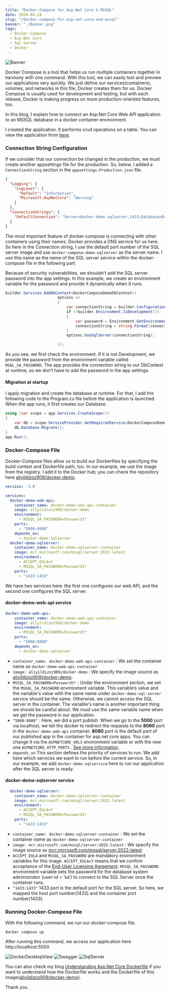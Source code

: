 ```yaml
---
title: "Docker-Compose for Asp.Net Core & MSSQL"
date: 2024-04-24
slug: "/docker-compose-for-asp-net-core-and-mssql"
banner: "./Banner.png"
tags:
  - Docker-Compose
  - Asp.Net Core
  - Sql Server
  - Docker
---
```


![Banner](./Banner.png)

Docker Compose is a tool that helps us run multiple containers together in harmony with one command. With this tool, we can easily test and preview our applications very quickly. We just define our services(containers), volumes, and networks in this file; Docker creates them for us. Docker Compose is usually used for development and testing, but with each release, Docker is making progress on more production-oriented features, too.

In this blog, I explain how to connect an Asp.Net Core Web API application to an MSSQL database in a docker container environment.

I created the application. It performs crud operations on a table. You can view the application from [here](https://github.com/aliyildizoz/DockerDemo/tree/docker-compose-demo).

### Connection String Configuration
If we consider that our connection be changed in the production, we must create another appsettings file for the production. So, below, I added a `ConnectionString` section in the `appsettings.Production.json` file.

```json
{
  "Logging": {
    "LogLevel": {
      "Default": "Information",
      "Microsoft.AspNetCore": "Warning"
    }
  },
  "ConnectionStrings": {
    "DefaultConnection": "Server=docker-demo-sqlserver,1433;Database=DockerComposeDemo;User=sa;Password={0};TrustServerCertificate=True"
  }
}
```
The most important feature of docker-compose is connecting with other containers using their names. Docker provides a DNS service for us here. So here in the Connection string, I use the default port number of the SQL server image and use `docker-compose-demo-sqlserver` as the server name. I use this name as the name of the SQL server service within the docker-compose file in the following part.

Because of security vulnerabilities, we shouldn’t add the SQL server password into the app settings. In this example, we create an environment variable for the password and provide it dynamically when it runs.

```cs
builder.Services.AddDbContext<DockerComposeDemoDbContext>(
                       options =>
                       {
                           var connectionString = builder.Configuration.GetConnectionString("DefaultConnection");
                           if (!builder.Environment.IsDevelopment())
                           {
                               var password = Environment.GetEnvironmentVariable("MSSQL_SA_PASSWORD");
                               connectionString = string.Format(connectionString, password);
                           }
                           options.UseSqlServer(connectionString);

                       });
```
As you see, we first check the environment. If it is not Development, we provide the password from the environment variable called `MSQL_SA_PASSWORD`. The app provides the connection string to our DbContext at runtime, so we don’t have to add the password in the app settings.

#### Migration at startup
I apply migration and create the database at runtime. For that, I add the following code to the Program.cs file before the application is launched. When the app runs, it first creates our Database.

```c#
using (var scope = app.Services.CreateScope())
{
    var db = scope.ServiceProvider.GetRequiredService<DockerComposeDemoDbContext>();
    db.Database.Migrate();
}
app.Run();
```

### Docker-Compose File
Docker-Compose files allow us to build our Dockerfiles by specifying the build context and Dockerfile path, too. In our example, we use the image from the registry. I add it to the Docker hub; you can check the repository here [aliyildizoz909/docker-demo](https://hub.docker.com/r/aliyildizoz909/docker-demo).

```yaml withLineNumbers
version: '3.8'

services:
  docker-demo-web-api:
    container_name: docker-demo-web-api-container
    image: aliyildizoz909/docker-demo
    environment:
      - MSSQL_SA_PASSWORD=Password1*
    ports:
      - "5000:8080"
    depends_on:
      - docker-demo-sqlserver    
  docker-demo-sqlserver:
    container_name: docker-demo-sqlserver-container
    image: mcr.microsoft.com/mssql/server:2022-latest
    environment:
      - ACCEPT_EULA=Y
      - MSSQL_SA_PASSWORD=Password1*
    ports:
      - "1433:1433"
```

We have two services here: the first one configures our web API, and the second one configures the SQL server.

#### docker-demo-web-api service

```yaml
docker-demo-web-api:
    container_name: docker-demo-web-api-container
    image: aliyildizoz909/docker-demo
    environment:
      - MSSQL_SA_PASSWORD=Password1*
    ports:
      - "5000:8080"
    depends_on:
      - docker-demo-sqlserver    
```
* `container_name: docker-demo-web-api-container` : We set the container name as `docker-demo-web-api-container`
* `image: aliyildizoz909/docker-demo` : We specify the image source as [aliyildizoz909/docker-demo](https://hub.docker.com/r/aliyildizoz909/docker-demo).
* `MSSQL_SA_PASSWORD=Password1*` : Under the environment section, we set the `MSSQL_SA_PASSWORD` environment variable. This variable’s value and the variable's value with the same name under `docker-demo-sql-server` service should be the same. Otherwise, we cannot access the SQL server in the container. The variable's name is another important thing we should be careful about. We must use the same variable name when we get the password in our application.
* `"5000:8080"` : Here, we did a port publish. When we go to the **5000** port via localhost, we tell the docker to redirect the requests to the **8080** port in the `docker-demo-web-api` container. **8080** port is the default port of our published app in the container for asp.net core apps. You can change it via the `ASPNETCORE_URLS` environment variable or with the new one `ASPNETCORE_HTTP_PORTS` . [See more information](https://learn.microsoft.com/en-us/dotnet/core/compatibility/containers/8.0/aspnet-port).
* `depends_on` This section defines the priority of services to run. We add here which services we want to run before the current service. So, in our example, we add `docker-demo-sqlservice` here to run our application after the SQL server is ready.

#### docker-demo-sqlserver service

```yaml
  docker-demo-sqlserver:
    container_name: docker-demo-sqlserver-container
    image: mcr.microsoft.com/mssql/server:2022-latest
    environment:
      - ACCEPT_EULA=Y
      - MSSQL_SA_PASSWORD=Password1*
    ports:
      - "1433:1433"
```
* `container_name: docker-demo-sqlserver-container` : We set the container name as `docker-demo-sqlserver-container`
* `image: mcr.microsoft.com/mssql/server:2022-latest` : We specify the image source as [mcr.microsoft.com/mssql/server:2022-latest](https://hub.docker.com/_/microsoft-mssql-server)
* `ACCEPT_EULA` and `MSSQL_SA_PASSWORD` are mandatory environment variables for this image. `ACCEPT_EULA=Y` means that we confirm acceptance of the [End-User Licensing Agreement](https://go.microsoft.com/fwlink/?linkid=857698). `MSSQL_SA_PASSWORD` environment variable sets the password for the database system administrator (user-id = ‘sa’) to connect to the SQL Server once the container runs.
* `"1433:1433"` 1433 port is the default port for the SQL server. So here, we mapped the host port number(1433) and the container port number(1433).


### Running Docker-Compose File
With the following command, we run our docker-compose file.
```
docker compose up
```
After running this command, we access our application here http://localhost:5000

![DockerDesktopView](./DockerDesktopView.png)
![Swagger](./Swagger.png)
![SqlServer](./SqlServer.png)

You can also check my blog [Understanding Asp.Net Core Dockerfile](/understanding-asp-net-core-dockerfile) if you want to understand how the Dockerfile works and the Dockerfile of this image([aliyildizoz909/docker-demo](https://hub.docker.com/r/aliyildizoz909/docker-demo)).

Thank you.